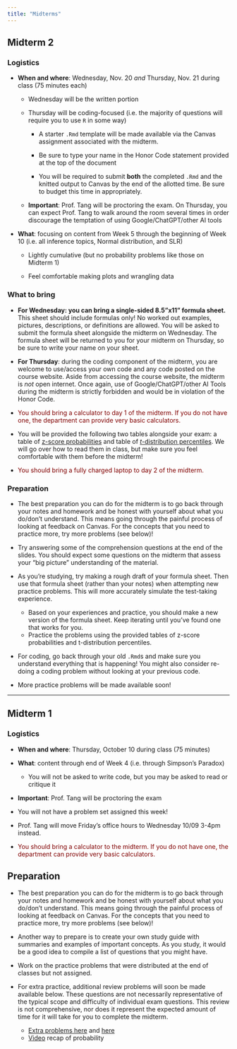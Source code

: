 ```yaml
---
title: "Midterms"
---
```


## Midterm 2 {#midterm1}

### Logistics

-   **When and where**: Wednesday, Nov. 20 *and* Thursday, Nov. 21 during class (75 minutes each)

    -   Wednesday will be the written portion

    -   Thursday will be coding-focused (i.e. the majority of questions will require you to use `R` in some way)

        -   A starter `.Rmd` template will be made available via the Canvas assignment associated with the midterm.

        -   Be sure to type your name in the Honor Code statement provided at the top of the document

        -   You will be required to submit **both** the completed `.Rmd` and the knitted output to Canvas by the end of the allotted time. Be sure to budget this time in appropriately.

    -   **Important**: Prof. Tang will be proctoring the exam. On Thursday, you can expect Prof. Tang to walk around the room several times in order discourage the temptation of using Google/ChatGPT/other AI tools

-   **What**: focusing on content from Week 5 through the beginning of Week 10 (i.e. all inference topics, Normal distribution, and SLR)

    -   Lightly cumulative (but no probability problems like those on Midterm 1)

    -   Feel comfortable making plots and wrangling data

### What to bring

-   **For Wednesday: you can bring a single-sided 8.5"x11" formula sheet.** This sheet should include formulas only! No worked out examples, pictures, descriptions, or definitions are allowed. You will be asked to submit the formula sheet alongside the midterm on Wednesday. The formula sheet will be returned to you for your midterm on Thursday, so be sure to write your name on your sheet.

-   **For Thursday**: during the coding component of the midterm, you are welcome to use/access your own code and any code posted on the course website. Aside from accessing the course website, the midterm is *not* open internet. Once again, use of Google/ChatGPT/other AI Tools during the midterm is strictly forbidden and would be in violation of the Honor Code.

-   ::: {style="color: maroon"}
    You should bring a calculator to day 1 of the midterm. If you do not have one, the department can provide very basic calculators.
    :::

-   You will be provided the following two tables alongside your exam: a table of [z-score probabilities](z_table.pdf) and table of [$t$-distribution percentiles](t_table.pdf). We will go over how to read them in class, but make sure you feel comfortable with them before the midterm!

-   ::: {style="color: maroon"}
    You should bring a fully charged laptop to day 2 of the midterm.
    :::

### Preparation

-   The best preparation you can do for the midterm is to go back through your notes and homework and be honest with yourself about what you do/don't understand. This means going through the painful process of looking at feedback on Canvas. For the concepts that you need to practice more, try more problems (see below)!

-   Try answering some of the comprehension questions at the end of the slides. You should expect some questions on the midterm that assess your "big picture" understanding of the material.

-   As you're studying, try making a rough draft of your formula sheet. Then use that formula sheet (rather than your notes) when attempting new practice problems. This will more accurately simulate the test-taking experience.

    -   Based on your experiences and practice, you should make a new version of the formula sheet. Keep iterating until you've found one that works for you.
    -   Practice the problems using the provided tables of z-score probabilities and t-distribution percentiles.

-   For coding, go back through your old `.Rmd`s and make sure you understand everything that is happening! You might also consider re-doing a coding problem without looking at your previous code.

-   More practice problems will be made available soon!

------------------------------------------------------------------------

## Midterm 1

### Logistics

-   **When and where**: Thursday, October 10 during class (75 minutes)

-   **What**: content through end of Week 4 (i.e. through Simpson's Paradox)

    -   You will not be asked to write code, but you may be asked to read or critique it

-   **Important**: Prof. Tang will be proctoring the exam

-   You will not have a problem set assigned this week!

-   Prof. Tang will move Friday's office hours to Wednesday 10/09 3-4pm instead.

-   ::: {style="color: maroon"}
    You should bring a calculator to the midterm. If you do not have one, the department can provide very basic calculators.
    :::

## Preparation

-   The best preparation you can do for the midterm is to go back through your notes and homework and be honest with yourself about what you do/don't understand. This means going through the painful process of looking at feedback on Canvas. For the concepts that you need to practice more, try more problems (see below)!

-   Another way to prepare is to create your own study guide with summaries and examples of important concepts. As you study, it would be a good idea to compile a list of questions that you might have.

-   Work on the practice problems that were distributed at the end of classes but not assigned.

-   For extra practice, additional review problems will soon be made available below. These questions are not necessarily representative of the typical scope and difficulty of individual exam questions. This review is not comprehensive, nor does it represent the expected amount of time for it will take for you to complete the midterm.

    -   [Extra problems here](midterm1_review_probs.pdf) and [here](midterm1_review_extra.pdf)
    -   [Video](https://drive.explaineverything.com/thecode/NXHHJJN) recap of probability
